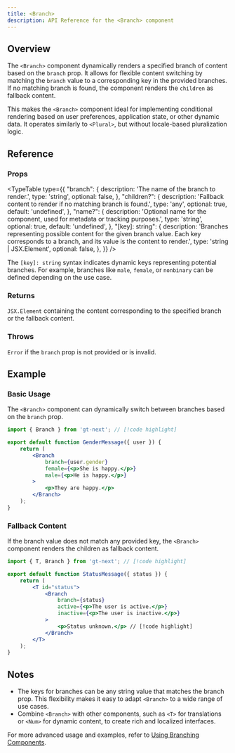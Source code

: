 ```yaml
---
title: <Branch>
description: API Reference for the <Branch> component
---
```


## Overview

The `<Branch>` component dynamically renders a specified branch of content based on the `branch` prop. It allows for flexible content switching by matching the `branch` value to a corresponding key in the provided branches. If no matching branch is found, the component renders the `children` as fallback content.

This makes the `<Branch>` component ideal for implementing conditional rendering based on user preferences, application state, or other dynamic data. It operates similarly to `<Plural>`, but without locale-based pluralization logic.

## Reference

### Props

<TypeTable
  type={{
    "branch": {
        description:
            'The name of the branch to render.',
        type: 'string',
        optional: false,
    },
    "children?": {
        description:
            'Fallback content to render if no matching branch is found.',
        type: 'any',
        optional: true,
        default: 'undefined',
    },
    "name?": {
        description:
            'Optional name for the component, used for metadata or tracking purposes.',
        type: 'string',
        optional: true,
        default: 'undefined',
    },
    "[key]: string": {
        description:
            'Branches representing possible content for the given branch value. Each key corresponds to a branch, and its value is the content to render.',
        type: 'string | JSX.Element',
        optional: false,
    },
  }}
/>

The `[key]: string` syntax indicates dynamic keys representing potential branches. For example, branches like `male`, `female`, or `nonbinary` can be defined depending on the use case.

### Returns

`JSX.Element` containing the content corresponding to the specified branch or the fallback content.

### Throws

`Error` if the `branch` prop is not provided or is invalid.

## Example

### Basic Usage

The `<Branch>` component can dynamically switch between branches based on the `branch` prop.

```jsx title="BranchExample.jsx" copy
import { Branch } from 'gt-next'; // [!code highlight]

export default function GenderMessage({ user }) {
    return (
        <Branch
            branch={user.gender}
            female={<p>She is happy.</p>}
            male={<p>He is happy.</p>}
        >
            <p>They are happy.</p>
        </Branch>
    );
}
```

### Fallback Content

If the branch value does not match any provided key, the `<Branch>` component renders the children as fallback content.

```jsx title="FallbackExample.jsx" copy
import { T, Branch } from 'gt-next'; // [!code highlight]

export default function StatusMessage({ status }) {
    return (
        <T id="status">
            <Branch
                branch={status}
                active={<p>The user is active.</p>}
                inactive={<p>The user is inactive.</p>}
            >
                <p>Status unknown.</p> // [!code highlight]
            </Branch>
        </T>
    );
}
```

## Notes
 * The keys for branches can be any string value that matches the branch prop. This flexibility makes it easy to adapt `<Branch>` to a wide range of use cases.
 * Combine `<Branch>` with other components, such as `<T>` for translations or `<Num>` for dynamic content, to create rich and localized interfaces.

For more advanced usage and examples, refer to [Using Branching Components](/docs/next2/reference/using-branching-components).